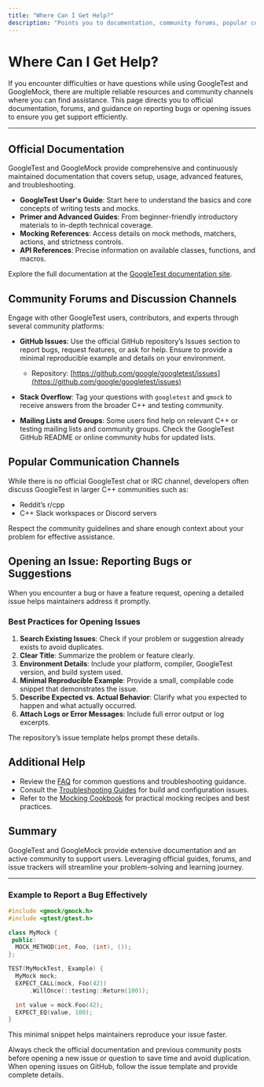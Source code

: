 ```yaml
---
title: "Where Can I Get Help?"
description: "Points you to documentation, community forums, popular communication channels, and how to open an issue if you get stuck or find a bug."
---
```


# Where Can I Get Help?

If you encounter difficulties or have questions while using GoogleTest and GoogleMock, there are multiple reliable resources and community channels where you can find assistance. This page directs you to official documentation, forums, and guidance on reporting bugs or opening issues to ensure you get support efficiently.

---

## Official Documentation

GoogleTest and GoogleMock provide comprehensive and continuously maintained documentation that covers setup, usage, advanced features, and troubleshooting.

- **GoogleTest User's Guide**: Start here to understand the basics and core concepts of writing tests and mocks.
- **Primer and Advanced Guides**: From beginner-friendly introductory materials to in-depth technical coverage.
- **Mocking References**: Access details on mock methods, matchers, actions, and strictness controls.
- **API References**: Precise information on available classes, functions, and macros.

Explore the full documentation at the [GoogleTest documentation site](https://google.github.io/googletest/).


## Community Forums and Discussion Channels

Engage with other GoogleTest users, contributors, and experts through several community platforms:

- **GitHub Issues**: Use the official GitHub repository’s Issues section to report bugs, request features, or ask for help. Ensure to provide a minimal reproducible example and details on your environment.
  - Repository: [https://github.com/google/googletest/issues](https://github.com/google/googletest/issues)

- **Stack Overflow**: Tag your questions with `googletest` and `gmock` to receive answers from the broader C++ and testing community.

- **Mailing Lists and Groups**: Some users find help on relevant C++ or testing mailing lists and community groups. Check the GoogleTest GitHub README or online community hubs for updated lists.


## Popular Communication Channels

While there is no official GoogleTest chat or IRC channel, developers often discuss GoogleTest in larger C++ communities such as:

- Reddit’s r/cpp
- C++ Slack workspaces or Discord servers

Respect the community guidelines and share enough context about your problem for effective assistance.


## Opening an Issue: Reporting Bugs or Suggestions

When you encounter a bug or have a feature request, opening a detailed issue helps maintainers address it promptly.

### Best Practices for Opening Issues

1. **Search Existing Issues**: Check if your problem or suggestion already exists to avoid duplicates.
2. **Clear Title**: Summarize the problem or feature clearly.
3. **Environment Details**: Include your platform, compiler, GoogleTest version, and build system used.
4. **Minimal Reproducible Example**: Provide a small, compilable code snippet that demonstrates the issue.
5. **Describe Expected vs. Actual Behavior**: Clarify what you expected to happen and what actually occurred.
6. **Attach Logs or Error Messages**: Include full error output or log excerpts.

The repository’s issue template helps prompt these details.


## Additional Help

- Review the [FAQ](https://google.github.io/googletest/faq.md) for common questions and troubleshooting guidance.
- Consult the [Troubleshooting Guides](https://google.github.io/googletest/faq/troubleshooting/build-errors.md) for build and configuration issues.
- Refer to the [Mocking Cookbook](https://google.github.io/googletest/gmock_cook_book.html) for practical mocking recipes and best practices.


## Summary

GoogleTest and GoogleMock provide extensive documentation and an active community to support users. Leveraging official guides, forums, and issue trackers will streamline your problem-solving and learning journey.

---

### Example to Report a Bug Effectively

```cpp
#include <gmock/gmock.h>
#include <gtest/gtest.h>

class MyMock {
 public:
  MOCK_METHOD(int, Foo, (int), ());
};

TEST(MyMockTest, Example) {
  MyMock mock;
  EXPECT_CALL(mock, Foo(42))
      .WillOnce(::testing::Return(100));

  int value = mock.Foo(42);
  EXPECT_EQ(value, 100);
}
```

This minimal snippet helps maintainers reproduce your issue faster.


<Tip>
Always check the official documentation and previous community posts before opening a new issue or question to save time and avoid duplication.
</Tip>

<Note>
When opening issues on GitHub, follow the issue template and provide complete details.
</Note>